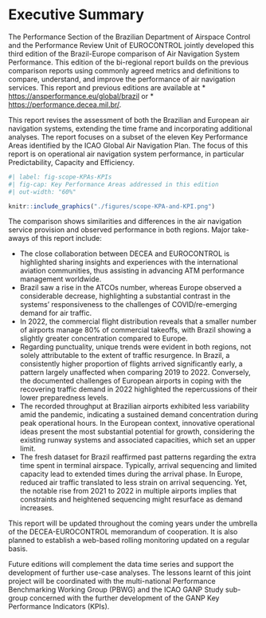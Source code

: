 # Executive Summary {.unnumbered}

The Performance Section of the Brazilian Department of Airspace Control and the Performance Review Unit of EUROCONTROL jointly developed this third edition of the Brazil-Europe comparison of Air Navigation System Performance. 
This edition of the bi-regional report builds on the previous comparison reports using commonly agreed metrics and definitions to compare, understand, and improve the performance of air navigation services. 
This report and previous editions are available at 
* <https://ansperformance.eu/global/brazil> or 
* <https://performance.decea.mil.br/>.

This report revises the assessment of both the Brazilian and European air navigation systems, extending the time frame and incorporating additional analyses. 
The report focuses on a subset of the eleven Key Performance Areas identified by the ICAO Global Air Navigation Plan. 
The focus of this report is on operational air navigation system performance, in particular Predictability, Capacity and Efficiency.

```{r}
#| label: fig-scope-KPAs-KPIs
#| fig-cap: Key Performance Areas addressed in this edition
#| out-width: "60%"

knitr::include_graphics("./figures/scope-KPA-and-KPI.png")
```

The comparison shows similarities and differences in the air navigation service provision and observed performance in both regions. Major take-aways of this report include:

-   The close collaboration between DECEA and EUROCONTROL is highlighted sharing insights and experiences with the international aviation communities, thus assisting in advancing ATM performance management worldwide.
-   Brazil saw a rise in the ATCOs number, whereas Europe observed a considerable decrease, highlighting a substantial contrast in the systems' responsiveness to the challenges of COVID/re-emerging demand for air traffic.
-   In 2022, the commercial flight distribution reveals that a smaller number of airports manage 80% of commercial takeoffs, with Brazil showing a slightly greater concentration compared to Europe. <!-- that sounds weird: Nevertheless, the majority of airports facilitating commercial flights account for only 1% of the total movement in both systems. -->
-   Regarding punctuality, unique trends were evident in both regions, not solely attributable to the extent of traffic resurgence. In Brazil, a consistently higher proportion of flights arrived significantly early, a pattern largely unaffected when comparing 2019 to 2022. Conversely, the documented challenges of European airports in coping with the recovering traffic demand in 2022 highlighted the repercussions of their lower preparedness levels.
-   The recorded throughput at Brazilian airports exhibited less variability amid the pandemic, indicating a sustained demand concentration during peak operational hours. In the European context, innovative operational ideas present the most substantial potential for growth, considering the existing runway systems and associated capacities, which set an upper limit.
-   The fresh dataset for Brazil reaffirmed past patterns regarding the extra time spent in terminal airspace. Typically, arrival sequencing and limited capacity lead to extended times during the arrival phase. In Europe, reduced air traffic translated to less strain on arrival sequencing. Yet, the notable rise from 2021 to 2022 in multiple airports implies that constraints and heightened sequencing might resurface as demand increases.

```{=html}
<!-- last edition findings 
• The difference between Brazil’s and Europe’s systems reacting to the seasons became
more evident during the pandemic recovery. When not hit by another COVID-19
wave, the European region had greater variations in demand between the winter
and summer seasons. The Brazilian flow recovered more gradually, showing a more
continuous demand.
• Predictability in both systems degraded during and post COVID phase and is slowly
recovering to pre-COVID-19 levels.
• Airport runway system capacities in both systems are designed to meet the traffic
levels. Capacities at the Brazilian airports were increased in light of a change of
methodology to determine these capacities and changed procedures.
• The European system showed a higher association between lower demand and
increased efficiency considering additional taxi time, additional time in terminal
airspace and flight time variability. Taxi performance in Brazil follows similar
principles and operational procedures with no significant differences. The partial
analysis of additional time in terminal airspace revealed that on average traffic
in Brazil observed higher times during the arrival phase in 2021 suggesting a
system-wide change. The level of variability of flight times reflected the overall
trend.
• An initial approach to quantifying the emission benefit pool on the basis of the
observed additional taxi-times was developed. Emissions and the improvement pool
- next to operational constraints and inefficiencies - are dependent on the fleet mix
operated at the different airports. This includes the role of the airport within the
respective system. Larger hubs with a higher share of traffic - and in particular
heavy aircraft operations - showed a higher contribution to the overall emission
benefit pool.
---------------------         -->
```
This report will be updated throughout the coming years under the umbrella of the DECEA-EUROCONTROL memorandum of cooperation. It is also planned to establish a web-based rolling monitoring updated on a regular basis.

Future editions will complement the data time series and support the development of further use-case analyses. The lessons learnt of this joint project will be coordinated with the multi-national Performance Benchmarking Working Group (PBWG) and the ICAO GANP Study sub-group concerned with the further development of the GANP Key Performance Indicators (KPIs).
